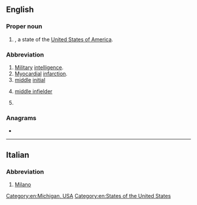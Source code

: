 {{also|Appendix:Variations of "mi"}}
==English==

===Proper noun===
{{head|en|proper noun}}

# {{abbreviation of|lang=en|[[Michigan]]|nodot=1}}, a state of the [[United States of America]].

===Abbreviation===
{{rfc-header|Abbreviation}}
{{en-abbr}}

# [[military|Military]] [[intelligence]].
# [[myocardial|Myocardial]] [[infarction]].
# [[middle]] [[initial]]
# {{lb|en|baseball}} [[middle infielder]]
# {{lb|en|dentistry}} {{initialism of|[[mesio]] [[incisal]]|lang=en}}

===Anagrams===
* {{anagrams|en|a=im|'im|I'm|IM|Im|im-}}

[[Category:en:Michigan, USA]]
[[Category:en:States of the United States]]

----

==Italian==

===Abbreviation===
{{rfc-header|Abbreviation}}
{{head|it|abbreviation}}

# [[Milano]]